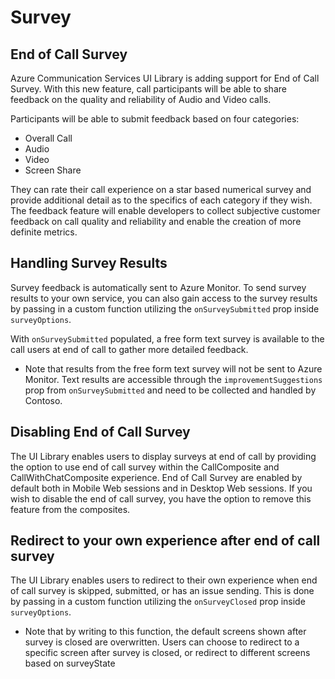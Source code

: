 

<Meta title="Concepts/Survey" />

# Survey

## End of Call Survey

Azure Communication Services UI Library is adding support for End of Call Survey. With this new feature, call participants will be able to share feedback on the quality and reliability of Audio and Video calls.

Participants will be able to submit feedback based on four categories:

- Overall Call
- Audio
- Video
- Screen Share

They can rate their call experience on a star based numerical survey and provide additional detail as to the specifics of each category if they wish. The feedback feature will enable developers to collect subjective customer feedback on call quality and reliability and enable the creation of more definite metrics.

## Handling Survey Results

Survey feedback is automatically sent to Azure Monitor. To send survey results to your own service, you can also gain access to the survey results by passing in a custom function utilizing the `onSurveySubmitted` prop inside `surveyOptions`.

With `onSurveySubmitted` populated, a free form text survey is available to the call users at end of call to gather more detailed feedback.

- Note that results from the free form text survey will not be sent to Azure Monitor. Text results are accessible through the `improvementSuggestions` prop from `onSurveySubmitted` and need to be collected and handled by Contoso.

<Source code={exampleOnSurveySubmitted} />

## Disabling End of Call Survey

The UI Library enables users to display surveys at end of call by providing the option to use end of call survey within the CallComposite and CallWithChatComposite experience. End of Call Survey are enabled by default both in Mobile Web sessions and in Desktop Web sessions. If you wish to disable the end of call survey, you have the option to remove this feature from the composites.

<Source code={exampleDisableSurvey} />

## Redirect to your own experience after end of call survey

The UI Library enables users to redirect to their own experience when end of call survey is skipped, submitted, or has an issue sending. This is done by passing in a custom function utilizing the `onSurveyClosed` prop inside `surveyOptions`.

- Note that by writing to this function, the default screens shown after survey is closed are overwritten. Users can choose to redirect to a specific screen after survey is closed, or redirect to different screens based on surveyState

<Source code={exampleOnSurveyClosed} />
